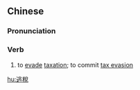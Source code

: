 {{also|逃税}}
==Chinese==
{{zh-forms|s=逃税}}

===Pronunciation===
{{zh-pron
|m=táoshuì
|c=tou4 seoi3
|cat=v
}}

===Verb===
{{zh-verb}}

# to [[evade]] [[taxation]]; to commit [[tax evasion]]

[[hu:逃稅]]